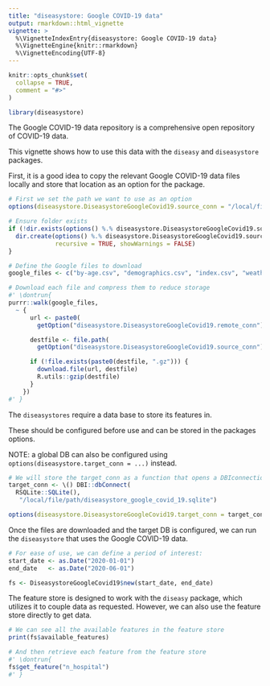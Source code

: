 ```yaml
---
title: "diseasystore: Google COVID-19 data"
output: rmarkdown::html_vignette
vignette: >
  %\VignetteIndexEntry{diseasystore: Google COVID-19 data}
  %\VignetteEngine{knitr::rmarkdown}
  %\VignetteEncoding{UTF-8}
---
```


```r
knitr::opts_chunk$set(
  collapse = TRUE,
  comment = "#>"
)
```

```r
library(diseasystore)
```

The Google COVID-19 data repository is a comprehensive open repository of COVID-19 data.

This vignette shows how to use this data with the `diseasy` and `diseasystore` packages.

First, it is a good idea to copy the relevant Google COVID-19 data files locally and store that location as an option for the package.
```r
# First we set the path we want to use as an option
options(diseasystore.DiseasystoreGoogleCovid19.source_conn = "/local/file/path")

# Ensure folder exists
if (!dir.exists(options() %.% diseasystore.DiseasystoreGoogleCovid19.source_conn)) {
  dir.create(options() %.% diseasystore.DiseasystoreGoogleCovid19.source_conn,
             recursive = TRUE, showWarnings = FALSE)
}

# Define the Google files to download
google_files <- c("by-age.csv", "demographics.csv", "index.csv", "weather.csv")

# Download each file and compress them to reduce storage
#' \dontrun{
purrr::walk(google_files,
  ~ {
      url <- paste0(
        getOption("diseasystore.DiseasystoreGoogleCovid19.remote_conn"), .)

      destfile <- file.path(
        getOption("diseasystore.DiseasystoreGoogleCovid19.source_conn"), .)

      if (!file.exists(paste0(destfile, ".gz"))) {
        download.file(url, destfile)
        R.utils::gzip(destfile)
      }
    })
#' }
```

The `diseasystores` require a data base to store its features in.

These should be configured before use and can be stored in the packages options.

NOTE: a global DB can also be configured using `options(diseasystore.target_conn = ...)` instead.

```r

# We will store the target_conn as a function that opens a DBIconnection to the DB
target_conn <- \() DBI::dbConnect(
  RSQLite::SQLite(),
   "/local/file/path/diseasystore_google_covid_19.sqlite")

options(diseasystore.DiseasystoreGoogleCovid19.target_conn = target_conn)
```


Once the files are downloaded and the target DB is configured, we can run the `diseasystore` that uses the Google COVID-19 data.

```r

# For ease of use, we can define a period of interest:
start_date <- as.Date("2020-01-01")
end_date   <- as.Date("2020-06-01")

fs <- DiseasystoreGoogleCovid19$new(start_date, end_date)
```

The feature store is designed to work with the `diseasy` package, which utilizes it to couple data as requested.
However, we can also use the feature store directly to get data.

```r

# We can see all the available features in the feature store
print(fs$available_features)

# And then retrieve each feature from the feature store
#' \dontrun{
fs$get_feature("n_hospital")
#' }
```
